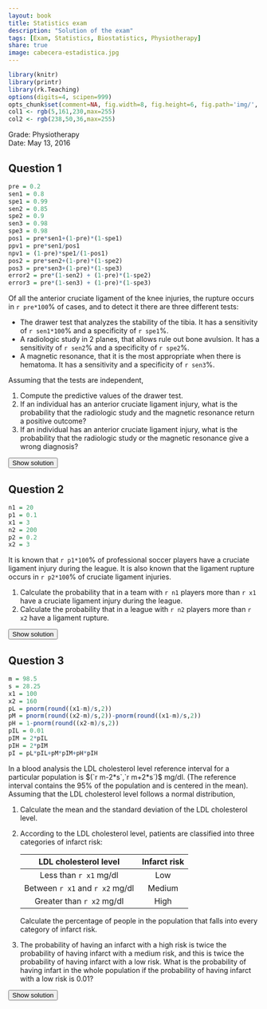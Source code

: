 ```yaml
---
layout: book
title: Statistics exam
description: "Solution of the exam"
tags: [Exam, Statistics, Biostatistics, Physiotherapy]
share: true
image: cabecera-estadistica.jpg
---
```


```r
library(knitr)
library(printr)
library(rk.Teaching)
options(digits=4, scipen=999)
opts_chunk$set(comment=NA, fig.width=8, fig.height=6, fig.path='img/', fig.align="center", dev="svg", digits=4, echo=FALSE, warning=FALSE, message=FALSE)
col1 <- rgb(5,161,230,max=255)
col2 <- rgb(238,50,36,max=255)
```

Grade: Physiotherapy  
Date: May 13, 2016 

## Question 1
```r
pre = 0.2
sen1 = 0.8
spe1 = 0.99
sen2 = 0.85
spe2 = 0.9
sen3 = 0.98
spe3 = 0.98
pos1 = pre*sen1+(1-pre)*(1-spe1)
ppv1 = pre*sen1/pos1
npv1 = (1-pre)*spe1/(1-pos1)
pos2 = pre*sen2+(1-pre)*(1-spe2)
pos3 = pre*sen3+(1-pre)*(1-spe3)
error2 = pre*(1-sen2) + (1-pre)*(1-spe2)
error3 = pre*(1-sen3) + (1-pre)*(1-spe3)
```

Of all the anterior cruciate ligament of the knee injuries, the rupture occurs in `r pre*100`% of cases, and to detect it there are three different tests:
    
- The drawer test that analyzes the stability of the tibia. It has a sensitivity of `r sen1*100`% and a specificity of `r spe1`%.
- A radiologic study in 2 planes, that allows rule out bone avulsion. It has a sensitivity of `r sen2`% and a specificity of `r spe2`%.
- A magnetic resonance, that it is the most appropriate when there is hematoma. It has a sensitivity and a specificity of `r sen3`%.

Assuming that the tests are independent, 

1. Compute the predictive values of the drawer test.
2. If an individual has an anterior cruciate ligament injury, what is the probability that the radiologic study and the magnetic resonance return a positive outcome? 
3. If an individual has an anterior cruciate ligament injury, what is the probability that the radiologic study or the magnetic resonance give a wrong diagnosis?

<div><button class="solution">Show solution</button></div>
<div id="solution" style="display: none">
1. $PPV_1 = P(D\vert +_1) = `r ppv1`$ and $NPV_1=P(\bar D\vert -_1)=`r npv1`$. <br/>
2. $P(+_2)=`r pos2`$, $P(+_3)=`r pos3`$ and $P(+_2\cap +_3)=`r pos2*pos3`$.  <br/>
3. $P(\mbox{Error}_2)=`r error2`$, $P(\mbox{Error}_3)=`r error3`$ and $P(\mbox{Error}_2\cup \mbox{Error}_3)=`r error2 + error3 - error2*error3`$.
</div>

## Question 2
```r
n1 = 20
p1 = 0.1
x1 = 3
n2 = 200
p2 = 0.2
x2 = 3
```

It is known that `r p1*100`% of professional soccer players have a cruciate ligament injury during the league. It is also known that the ligament rupture occurs in `r p2*100`% of cruciate ligament injuries.
    
1. Calculate the probability that in a team with `r n1` players more than `r x1` have a cruciate ligament injury during the league.
2. Calculate the probability that in a league with `r n2` players more than `r x2` have a ligament rupture.

<div><button class="solution">Show solution</button></div>
<div id="solution" style="display: none">
1. Naming $X$ to the number of players in a team with a cruciate ligament injury, $P(X>`r x1`)=`r pbinom(x1, n1, p1, lower.tail=F)`$. <br/>
2. Naming $Y$ to the number of players in a league with a ligament rupture, $P(Y>`r x2`)= `r ppois(x2, n2*p1*p2, lower.tail=F)`$.
</div>


## Question 3
```r
m = 98.5
s = 28.25
x1 = 100
x2 = 160
pL = pnorm(round((x1-m)/s,2))
pM = pnorm(round((x2-m)/s,2))-pnorm(round((x1-m)/s,2))
pH = 1-pnorm(round((x2-m)/s,2))
pIL = 0.01
pIM = 2*pIL
pIH = 2*pIM
pI = pL*pIL+pM*pIM+pH*pIH
```

In a blood analysis the LDL cholesterol level reference interval for a particular population is $(`r m-2*s`,`r m+2*s`)$ mg/dl. (The reference interval contains the 95% of the population and is centered in the mean).  
Assuming that the LDL cholesterol level follows a normal distribution, 

1. Calculate the mean and the standard deviation of the LDL cholesterol level.
2. According to the LDL cholesterol level, patients are classified into three categories of infarct risk:

   |LDL cholesterol level     | Infarct risk |
   |:------------------------:|:------------:|
   |Less than `r x1` mg/dl       | Low          |
   |Between `r x1` and `r x2` mg/dl | Medium       |
   |Greater than `r x2` mg/dl    | High         |
 
   Calculate the percentage of people in the population that falls into every category of infarct risk. 

3. The probability of having an infarct with a high risk is twice the probability of having infarct with a medium risk, and this is twice the probability of having infarct with a low risk. What is the probability of having infart in the whole population if the probability of having infarct with a low risk is 0.01?

<div><button class="solution">Show solution</button></div>
<div id="solution" style="display: none">
Naming $C$ to the LDL cholesterol level, <br/>
1. $\mu=`r m`$ mg/dl and $\sigma=`r s`$ mg/dl. <br/>
2. $P(\mbox{Low})=P(C<`r x1`)=`r pL`$, $P(\mbox{Medium})=P(`r x1`\leq C\leq `r x2`)=`r pM`$ and $P(\mbox{Low})=P(C>`r x2`)=`r pH`$. Thus, there are `r round(pL,4)*100`% of persons with low risk,  `r round(pM,4)*100`% of persons with medium risk and  `r round(pH,4)*100`% of persons with high risk. <br/>
3. Naming $I$ to the event of havig an infarct, $P(I)=`r pI`$.
</div>

